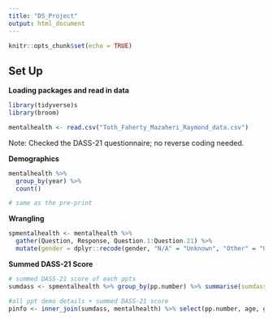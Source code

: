 ```yaml
---
title: "DS_Project"
output: html_document
---
```


```r
knitr::opts_chunk$set(echo = TRUE)
```

## Set Up

**Loading packages and read in data**
```r
library(tidyverse)s
library(broom)

mentalhealth <- read.csv("Toth_Faherty_Mazaheri_Raymond_data.csv")
```

Note: Checked the DASS-21 questionnaire; no reverse coding needed. 

**Demographics**
```r
mentalhealth %>%
  group_by(year) %>%
  count()

# same as the pre-print
```

**Wrangling**
```r
spmentalhealth <- mentalhealth %>% 
  gather(Question, Response, Question.1:Question.21) %>% 
  mutate(gender = dplyr::recode(gender, "N/A" = "Unknown", "Other" = "Unknown"))
```

**Summed DASS-21 Score**
```r
# summed DASS-21 score of each ppts
sumdass <- spmentalhealth %>% group_by(pp.number) %>% summarise(sumdass = sum(Response))

#all ppt demo details + summed DASS-21 score
pinfo <- inner_join(sumdass, mentalhealth) %>% select(pp.number, age, gender, year, sumdass)
```

